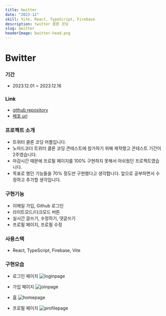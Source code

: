 ```yaml
---
title: bwitter
date: "2023-12"
skill: Vite, React, TypeScript, Firebase
description: twitter 클론 코딩
slug: bwitter
headerImage: bwitter-head.png
---
```


# Bwitter

### 기간

-   2023.12.01 ~ 2023.12.16

### Link

-   [github repository](https://github.com/Bona023/bwitter)
-   [배포 url](https://bwitter-reloaded.firebaseapp.com/)

### 프로젝트 소개

-   트위터 클론 코딩 어플입니다.
-   노마드코더 트위터 클론 코딩 콘테스트에 참가하기 위해 제작했고 콘테스트 기간이 2주였습니다.
-   마감시간 때문에 프로필 페이지를 100% 구현하지 못해서 아쉬웠던 프로젝트였습니다.
-   목표로 했던 기능들을 70% 정도만 구현했다고 생각합니다. 앞으로 공부하면서 수정하고 추가할 생각입니다.

### 구현기능

-   이메일 가입, Github 로그인
-   라이트모드/다크모드 버튼
-   실시간 글쓰기, 수정하기, 댓글쓰기
-   프로필 페이지, 프로필 수정

### 사용스택

-   React, TypeScript, Firebase, Vite

### 구현모습

-   로그인 페이지
    ![loginpage](bwitter-login.png)

-   가입 페이지
    ![joinpage](bwitter-join.png)

-   홈
    ![homepage](bwitter-home.png)

-   프로필 페이지
    ![profilepage](bwitter-head.png)
